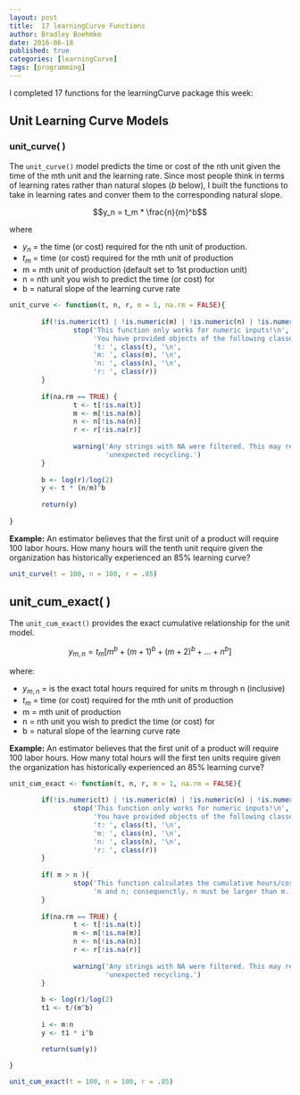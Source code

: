 ```yaml
---
layout: post
title:  17 learningCurve Functions
author: Bradley Boehmke
date: 2016-06-18
published: true
categories: [learningCurve]
tags: [programming]
---
```


I completed 17 functions for the learningCurve package this week:

## Unit Learning Curve Models

### unit_curve( )
The `unit_curve()` model predicts the time or cost of the nth unit given the time of the mth unit and the learning rate. Since most people think in terms of learning rates rather than natural slopes (*b* below), I built the functions to take in learning rates and conver them to the corresponding natural slope.

$$y_n = t_m * \frac{n}{m}^b$$

where

- $y_n$ = the time (or cost) required for the nth unit of production.
- $t_m$ = time (or cost) required for the mth unit of production
- m = mth unit of production (default set to 1st production unit)
- n = nth unit you wish to predict the time (or cost) for
- b = natural slope of the learning curve rate

```r
unit_curve <- function(t, n, r, m = 1, na.rm = FALSE){
        
        if(!is.numeric(t) | !is.numeric(m) | !is.numeric(n) | !is.numeric(r)){
                stop('This function only works for numeric inputs!\n', 
                     'You have provided objects of the following classes:\n', 
                     't: ', class(t), '\n',
                     'm: ', class(m), '\n',
                     'n: ', class(n), '\n',
                     'r: ', class(r))
        }
        
        if(na.rm == TRUE) {
                t <- t[!is.na(t)]
                m <- m[!is.na(m)]
                n <- n[!is.na(n)]
                r <- r[!is.na(r)]
                
                warning('Any strings with NA were filtered. This may result in \n',
                        'unexpected recycling.')
        }
        
        b <- log(r)/log(2)
        y <- t * (n/m)^b
        
        return(y)
        
} 
```

**Example:** An estimator believes that the first unit of a product will require 100 labor hours. How many hours will the tenth unit require given the organization has historically experienced an 85% learning curve?

```r
unit_curve(t = 100, n = 100, r = .85)
```

## unit_cum_exact( )
The `unit_cum_exact()` provides the exact cumulative relationship for the unit model.

$$y_{m,n} = t_m[m^b + (m+1)^b + (m+2)^b + ... + n^b]$$

where:

- $y_{m,n}$ = is the exact total hours required for units m through n (inclusive)
- $t_m$ = time (or cost) required for the mth unit of production
- m = mth unit of production
- n = nth unit you wish to predict the time (or cost) for
- b = natural slope of the learning curve rate 

**Example:** An estimator believes that the first unit of a product will require 100 labor hours. How many total hours will the first ten units require given the organization has historically experienced an 85% learning curve?

```r
unit_cum_exact <- function(t, n, r, m = 1, na.rm = FALSE){
        
        if(!is.numeric(t) | !is.numeric(m) | !is.numeric(n) | !is.numeric(r)){
                stop('This function only works for numeric inputs!\n', 
                     'You have provided objects of the following classes:\n', 
                     't: ', class(t), '\n',
                     'm: ', class(n), '\n',
                     'n: ', class(n), '\n',
                     'r: ', class(r))
        }
        
        if( m > n ){
                stop('This function calculates the cumulative hours/costs between \n',
                     'm and n; consequenctly, n must be larger than m.')
        }
        
        if(na.rm == TRUE) {
                t <- t[!is.na(t)]
                m <- m[!is.na(m)]
                n <- n[!is.na(n)]
                r <- r[!is.na(r)]
                
                warning('Any strings with NA were filtered. This may result in \n',
                        'unexpected recycling.')
        }
        
        b <- log(r)/log(2)
        t1 <- t/(m^b)
        
        i <- m:n
        y <- t1 * i^b

        return(sum(y))
        
}
```

```r
unit_cum_exact(t = 100, n = 100, r = .85)
```

